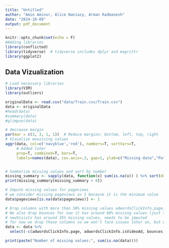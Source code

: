 ```yaml
---
title: "Untitled"
author: "Amin Aminur, Alice Naniazy, Arman Radmanesh"
date: "2024-10-09"
output: pdf_document
---
```


```r
knitr::opts_chunk$set(echo = F)
#Adding libraries
library(conflicted)
library(tidyverse)  # tidyverse includes dplyr and magrittr
library(ggplot2)
```

## Data Vizualization

```r
# Load necessary libraries
library(VIM)
library(outliers)

originalData <- read.csv("data/Train.csv/Train.csv")
data <- originalData
#head(data)
#summary(data)
#glimpse(data)
```


```r
# decrease margin
par(mar = c(3, 3, 1, 1))  # Reduce margins: bottom, left, top, right
# Visualize mxwissing values
aggr(data, col=c('navyblue','red'), numbers=T, sortVars=T,
     # Added later
     prop=T, combined=T, bars=T,
     labels=names(data), cex.axis=.3, gap=1, ylab=c("Missing data","Pattern"))


# Summarize missing values and sort by number
missing_summary <- sapply(data, function(x) sum(is.na(x)) ) %>% sort(decreasing = TRUE)
print(missing_summary[missing_summary > 0])
```

```r
# Impute missing values for pageviews
# we consider missing pageviews as 1 because it is the minimum value
data$pageviews[is.na(data$pageviews)] <- 1
```


```r
# Drop columns with more than 50% missing values adwordsClickInfo.page, adwordsClickInfo.isVideoAd
# We also drop bounces for now it has around 60% missing values (just to be sure, we can check if it adds any value to the model)
# newVisists has around 35% missing values, needs to be imputed
# for now we drop those columns so we won't face issues later on, but we should deal with them later
data <- data %>%
  select(-c(adwordsClickInfo.page, adwordsClickInfo.isVideoAd, bounces, newVisits))
```


```r
print(paste("Number of missing values:", sum(is.na(data))))
```
